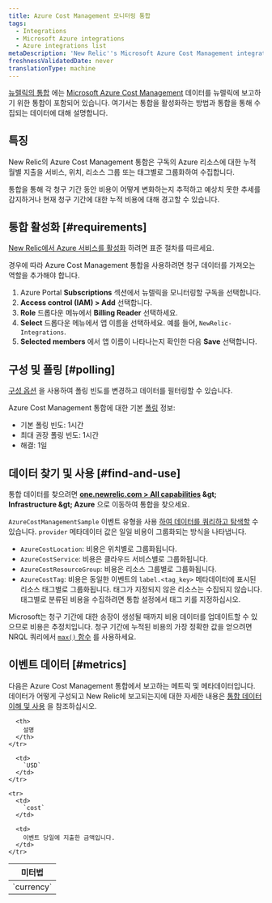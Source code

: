 ```yaml
---
title: Azure Cost Management 모니터링 통합
tags:
  - Integrations
  - Microsoft Azure integrations
  - Azure integrations list
metaDescription: 'New Relic''s Microsoft Azure Cost Management integration: what data it reports and how to enable it.'
freshnessValidatedDate: never
translationType: machine
---
```


[뉴렐릭의 통합](/docs/infrastructure/introduction-infra-monitoring) 에는 [Microsoft Azure Cost Management](https://docs.microsoft.com/en-us/azure/cost-management/) 데이터를 뉴렐릭에 보고하기 위한 통합이 포함되어 있습니다. 여기서는 통합을 활성화하는 방법과 통합을 통해 수집되는 데이터에 대해 설명합니다.

## 특징

New Relic의 Azure Cost Management 통합은 구독의 Azure 리소스에 대한 누적 월별 지출을 서비스, 위치, 리소스 그룹 또는 태그별로 그룹화하여 수집합니다.

통합을 통해 각 청구 기간 동안 비용이 어떻게 변화하는지 추적하고 예상치 못한 추세를 감지하거나 현재 청구 기간에 대한 누적 비용에 대해 경고할 수 있습니다.

## 통합 활성화 [#requirements]

[New Relic에서 Azure 서비스를 활성화](/docs/infrastructure/microsoft-azure-integrations/getting-started/activate-azure-integrations) 하려면 표준 절차를 따르세요.

경우에 따라 Azure Cost Management 통합을 사용하려면 청구 데이터를 가져오는 역할을 추가해야 합니다.

1. Azure Portal <DNT>**Subscriptions**</DNT> 섹션에서 뉴렐릭을 모니터링할 구독을 선택합니다.
2. <DNT>**Access control (IAM) &gt; Add**</DNT> 선택합니다.
3. <DNT>**Role**</DNT> 드롭다운 메뉴에서 <DNT>**Billing Reader**</DNT> 선택하세요.
4. <DNT>**Select**</DNT> 드롭다운 메뉴에서 앱 이름을 선택하세요. 예를 들어, `NewRelic-Integrations`.
5. <DNT>**Selected members**</DNT> 에서 앱 이름이 나타나는지 확인한 다음 <DNT>**Save**</DNT> 선택합니다.

## 구성 및 폴링 [#polling]

[구성 옵션](/docs/integrations/new-relic-integrations/getting-started/configure-polling-frequency-data-collection-cloud-integrations) 을 사용하여 폴링 빈도를 변경하고 데이터를 필터링할 수 있습니다.

Azure Cost Management 통합에 대한 기본 [폴링](/docs/infrastructure/microsoft-azure-integrations/azure-integrations-list/azure-polling-intervals-infrastructure-integrations) 정보:

* 기본 폴링 빈도: 1시간
* 최대 권장 폴링 빈도: 1시간
* 해결: 1일

## 데이터 찾기 및 사용 [#find-and-use]

통합 데이터를 찾으려면 <DNT>**[one.newrelic.com &gt; All capabilities](https://one.newrelic.com/all-capabilities) &amp;gt; Infrastructure &amp;gt; Azure**</DNT> 으로 이동하여 통합을 찾으세요.

`AzureCostManagementSample` 이벤트 유형을 사용 [하여 데이터를 쿼리하고 탐색할](/docs/using-new-relic/data/understand-data/query-new-relic-data) 수 있습니다. `provider` 메타데이터 값은 일일 비용이 그룹화되는 방식을 나타냅니다.

* `AzureCostLocation`: 비용은 위치별로 그룹화됩니다.
* `AzureCostService`: 비용은 클라우드 서비스별로 그룹화됩니다.
* `AzureCostResourceGroup`: 비용은 리소스 그룹별로 그룹화됩니다.
* `AzureCostTag`: 비용은 동일한 이벤트의 `label.<tag_key>` 메타데이터에 표시된 리소스 태그별로 그룹화됩니다. 태그가 지정되지 않은 리소스는 수집되지 않습니다. 태그별로 분류된 비용을 수집하려면 통합 설정에서 태그 키를 지정하십시오.

Microsoft는 청구 기간에 대한 송장이 생성될 때까지 비용 데이터를 업데이트할 수 있으므로 비용은 추정치입니다. 청구 기간에 누적된 비용의 가장 정확한 값을 얻으려면 NRQL 쿼리에서 [`max()` 함수](/docs/insights/nrql-new-relic-query-language/nrql-reference/nrql-syntax-components-functions#func-max) 를 사용하세요.

## 이벤트 데이터 [#metrics]

다음은 Azure Cost Management 통합에서 보고하는 메트릭 및 메타데이터입니다. 데이터가 어떻게 구성되고 New Relic에 보고되는지에 대한 자세한 내용은 [통합 데이터 이해 및 사용](/docs/infrastructure/integrations-getting-started/getting-started/understand-integration-data-data-types#metric) 을 참조하십시오.

<table>
  <thead>
    <tr>
      <th style={{ width: "290px" }}>
        미터법
      </th>

      <th>
        설명
      </th>
    </tr>
  </thead>

  <tbody>
    <tr>
      <td>
        `currency`
      </td>

      <td>
        `USD`
      </td>
    </tr>

    <tr>
      <td>
        `cost`
      </td>

      <td>
        이벤트 당일에 지출한 금액입니다.
      </td>
    </tr>
  </tbody>
</table>